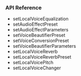 <PlatformWrapper platform="android">

### API Reference

* <Link to="{{Global.API_REF_ANDROID_ROOT_VOICE_SDK}}/class_irtcengine.html#api_irtcengine_setlocalvoiceequalization">setLocalVoiceEqualization</Link>

* <Link to="{{Global.API_REF_ANDROID_ROOT_VOICE_SDK}}/class_irtcengine.html#api_irtcengine_setaudioeffectpreset">setAudioEffectPreset</Link>

* <Link to="{{Global.API_REF_ANDROID_ROOT_VOICE_SDK}}/class_irtcengine.html#api_irtcengine_setaudioeffectparameters">setAudioEffectParameters</Link>

* <Link to="{{Global.API_REF_ANDROID_ROOT_VOICE_SDK}}/class_irtcengine.html#api_irtcengine_setvoicebeautifierpreset">setVoiceBeautifierPreset</Link>

* <Link to="{{Global.API_REF_ANDROID_ROOT_VOICE_SDK}}/class_irtcengine.html#api_irtcengine_setvoiceconversionpreset">setVoiceConversionPreset</Link>

* <Link to="{{Global.API_REF_ANDROID_ROOT_VOICE_SDK}}/class_irtcengine.html#api_irtcengine_setvoicebeautifierparameters">setVoiceBeautifierParameters</Link>

* <Link to="{{Global.API_REF_ANDROID_ROOT_VOICE_SDK}}/class_irtcengine.html#api_irtcengine_setlocalvoicereverb">setLocalVoiceReverb</Link>

* <Link to="{{Global.API_REF_ANDROID_ROOT_VOICE_SDK}}/class_irtcengine.html#api_irtcengine_setlocalvoicereverbpreset">setLocalVoiceReverbPreset</Link>

* <Link to="{{Global.API_REF_ANDROID_ROOT_VOICE_SDK}}/class_irtcengine.html#api_irtcengine_setlocalvoicepitch">setLocalVoicePitch</Link>

* <Link to="{{Global.API_REF_ANDROID_ROOT_VOICE_SDK}}/class_irtcengine.html#api_irtcengine_setlocalvoicechanger">setLocalVoiceChanger</Link>

</PlatformWrapper>
